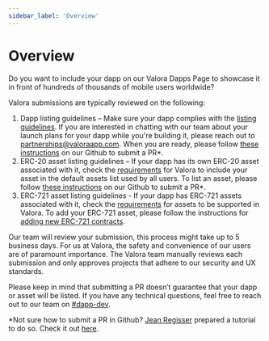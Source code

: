 ```yaml
---
sidebar_label: 'Overview'
---
```


# Overview

Do you want to include your dapp on our Valora Dapps Page to showcase it in front of hundreds of thousands of mobile users worldwide?

Valora submissions are typically reviewed on the following:

1. Dapp listing guidelines – Make sure your dapp complies with the
   [listing guidelines](dapp-guidelines). If you are interested in
   chatting with our team about your launch plans for your dapp while
   you're building it, please reach out to
   [partnerships@valoraapp.com](mailto:partnerships@valoraapp.com). When
   you are ready, please follow [these instructions](adding-new-dapps) on our Github to
   submit a PR\*.
2. ERC-20 asset listing guidelines – If your dapp has its own ERC-20
   asset associated with it, check the
   [requirements](asset-guidelines) for Valora to include your asset
   in the default assets list used by all users. To list an asset, please follow [these
   instructions](https://github.com/valora-inc/address-metadata#adding-new-erc20-tokens)
   on our Github to submit a PR\*.
3. ERC-721 asset listing guidelines - If your dapp has ERC-721 assets
   associated with it, check the [requirements](asset-guidelines) for assets to be
   supported in Valora. To add your ERC-721 asset, please follow the
   instructions for [adding new ERC-721 contracts](adding-new-erc721-contracts).

Our team will review your submission, this process might take up to 5
business days. For us at Valora, the safety and convenience of our
users are of paramount importance. The Valora team manually reviews
each submission and only approves projects that adhere to our security
and UX standards.

Please keep in mind that submitting a PR doesn’t guarantee that your
dapp or asset will be listed. If you have any technical questions,
feel free to reach out to our team on [#dapp-dev](https://discord.com/channels/886972503560433675/887422238071087154).

\*Not sure how to submit a PR in Github? [Jean
Regisser](https://twitter.com/jeanregisser) prepared a tutorial to do
so. Check it out [here](https://youtu.be/t6qX85P02IQ?t=221).
